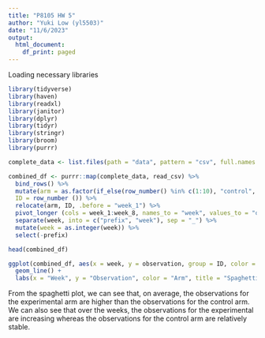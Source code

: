 ```yaml
---
title: "P8105 HW 5"
author: "Yuki Low (yl5503)"
date: "11/6/2023"
output:
  html_document:
    df_print: paged
---
```


Loading necessary libraries
```r
library(tidyverse)
library(haven)
library(readxl)
library(janitor)
library(dplyr)
library(tidyr)
library(stringr)
library(broom)
library(purrr)
```

```r
complete_data <- list.files(path = "data", pattern = "csv", full.names = TRUE)

combined_df <- purrr::map(complete_data, read_csv) %>% 
  bind_rows() %>% 
  mutate(arm = as.factor(if_else(row_number() %in% c(1:10), "control", "experimental")),
  ID = row_number ()) %>%
  relocate(arm, ID, .before = "week_1") %>%
  pivot_longer (cols = week_1:week_8, names_to = "week", values_to = "observation") %>%
  separate(week, into = c("prefix", "week"), sep = "_") %>%
  mutate(week = as.integer(week)) %>%
  select(-prefix)

head(combined_df)
```
```r
ggplot(combined_df, aes(x = week, y = observation, group = ID, color = arm)) +
  geom_line() +
  labs(x = "Week", y = "Observation", color = "Arm", title = "Spaghetti Plot of Observations Over Time" )
```

From the spaghetti plot, we can see that, on average, the observations for the experimental arm are higher than the observations for the control arm. We can also see that over the weeks, the observations for the experimental are increasing whereas the observations for the control arm are relatively stable.

